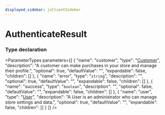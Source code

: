 ```yaml
---
displayed_sidebar: jsClientSidebar
---
```



# AuthenticateResult

### Type declaration

<ParameterTypes parameters={[
  {
    "name": "customer",
    "type": "[Customer](../classes/internal.Customer.mdx)",
    "description": "A customer can make purchases in your store and manage their profile.",
    "optional": true,
    "defaultValue": "",
    "expandable": false,
    "children": []
  },
  {
    "name": "error",
    "type": "`string`",
    "description": "",
    "optional": true,
    "defaultValue": "",
    "expandable": false,
    "children": []
  },
  {
    "name": "success",
    "type": "`boolean`",
    "description": "",
    "optional": false,
    "defaultValue": "",
    "expandable": false,
    "children": []
  },
  {
    "name": "user",
    "type": "[User](../classes/internal.User.mdx)",
    "description": "A User is an administrator who can manage store settings and data.",
    "optional": true,
    "defaultValue": "",
    "expandable": false,
    "children": []
  }
]} />
